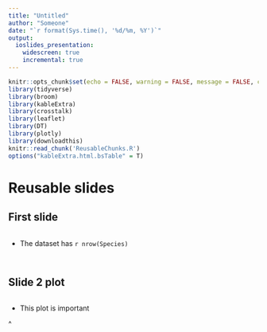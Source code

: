 ```yaml
---
title: "Untitled"
author: "Someone"
date: "`r format(Sys.time(), '%d/%m, %Y')`"
output:
  ioslides_presentation:
    widescreen: true
    incremental: true
---
```


```r
knitr::opts_chunk$set(echo = FALSE, warning = FALSE, message = FALSE, cache = FALSE, tidy = TRUE, tidy.opts = list(width.cutoff = 50))
library(tidyverse)
library(broom)
library(kableExtra)
library(crosstalk)
library(leaflet)
library(DT)
library(plotly)
library(downloadthis)
knitr::read_chunk('ReusableChunks.R')
options("kableExtra.html.bsTable" = T)
```


# Reusable slides

## First slide

```r

```

* The dataset has `r nrow(Species)`


```r

```


```r

```

## Slide 2 plot

```r

```

* This plot is important

^
